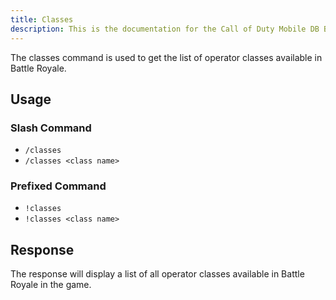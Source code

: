 ```yaml
---
title: Classes
description: This is the documentation for the Call of Duty Mobile DB Bot
---
```


The classes command is used to get the list of operator classes available in Battle Royale.

## Usage

### Slash Command

- `/classes`
- `/classes <class name>`

### Prefixed Command

- `!classes`
- `!classes <class name>`

## Response

The response will display a list of all operator classes available in Battle Royale in the game.